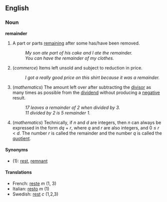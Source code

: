 ==English==
===Noun===
'''remainder'''

# A part or parts [[remain|remaining]] after some has/have been removed.
#: ''My son ate part of his cake and I ate the remainder.''
#: ''You can have the remainder of my clothes.''
# (''commerce'') Items left unsold and subject to reduction in price.
#: ''I got a really good price on this shirt because it was a remainder.''
# (''mathematics'') The amount left over after subtracting the [[divisor]] as many times as possible from the [[dividend]] without producing a [[negative]] result.
#: ''17 leaves a remainder of 2 when divided by 3.''
#: ''11 divided by 2 is 5 remainder 1.''
# (''mathematics'') Technically, if ''n'' and ''d'' are integers, then ''n'' can always be expressed in the form ''dq'' + ''r'', where ''q'' and ''r'' are also integers, and 0 &le; ''r'' &lt; ''d''.  The number ''r'' is called the remainder and the number ''q'' is called the [[quotient]].

====Synonyms====
*(1): [[rest]], [[remnant]]

====Translations====
*French: [[reste]] ''m'' (1, 3)
*Italian: [[resto]] ''m'' (1)
*Swedish: [[rest]] ''c'' (1,2,3)